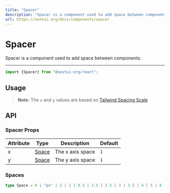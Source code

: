 ```yaml
---
title: "Spacer"
description: "Spacer is a component used to add space between components."
url: https://nextui.org/docs/components/spacer
---
```


# Spacer

Spacer is a component used to add space between components.

<ComponentLinks component="spacer" />

---

```jsx
import {Spacer} from "@nextui-org/react";
```

## Usage

<CodeDemo title="Usage" files={spacerContent.usage} />

> **Note**: The `x` and `y` values are based on [Tailwind Spacing Scale](https://tailwindcss.com/docs/space)

## API

### Spacer Props

| Attribute | Type             | Description      | Default |
| --------- | ---------------- | ---------------- | ------- |
| x         | [Space](#spaces) | The x axis space | `1`     |
| y         | [Space](#spaces) | The y axis space | `1`     |

### Spaces

```ts
type Space = 0 | "px" | 2 | 1 | 0.5 | 1.5 | 2.5 | 3 | 3.5 | 4 | 5 | 6 | 7 | 8 | 9 | 10 | 11 | 12 | 14 | 16 | 20 | 24 | 28 | 32 | 36 | 40 | 44 | 48 | 52 | 56 | 60 | 64 | 72 | 80 | 96;
```


